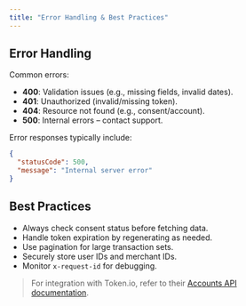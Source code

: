 ```yaml
---
title: "Error Handling & Best Practices"
---
```


## Error Handling

Common errors:

- **400**: Validation issues (e.g., missing fields, invalid dates).
- **401**: Unauthorized (invalid/missing token).
- **404**: Resource not found (e.g., consent/account).
- **500**: Internal errors – contact support.

Error responses typically include:

```json
{
  "statusCode": 500,
  "message": "Internal server error"
}
```

## Best Practices

- Always check consent status before fetching data.
- Handle token expiration by regenerating as needed.
- Use pagination for large transaction sets.
- Securely store user IDs and merchant IDs.
- Monitor `x-request-id` for debugging.

> For integration with Token.io, refer to their [Accounts API documentation](https://reference.token.io/tag/Accounts).
